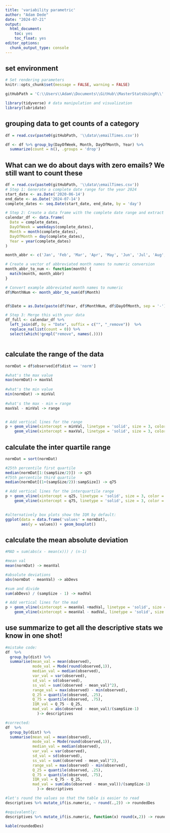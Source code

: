 ```yaml
---
title: 'variability parametric'
author: "Adam Dede"
date: "2024-07-21"
output:
  html_document:
    toc: yes
    toc_float: yes
editor_options:
  chunk_output_type: console
---
```



## set environment

```r

# Set rendering parameters
knitr::opts_chunk$set(message = FALSE, warning = FALSE)

gitHubPath = 'C:\\Users\\Adam\\Documents\\GitHub\\MasterStatsUsingR\\'

library(tidyverse) # data manipulation and visualization
library(lubridate)

```

## grouping data to get counts of a category

```r

df = read.csv(paste0(gitHubPath, '\\data\\emailTimes.csv'))

df <- df %>% group_by(DayOfWeek, Month, DayOfMonth, Year) %>% 
  summarize(count = n(), .groups = 'drop')


```
## What can we do about days with zero emails? We still want to count these
```r

df = read.csv(paste0(gitHubPath, '\\data\\emailTimes.csv'))
# Step 1: Generate a complete date range for the year 2024
start_date <- as.Date('2020-06-14')
end_date <- as.Date('2024-07-14')
complete_dates <- seq.Date(start_date, end_date, by = 'day')

# Step 2: Create a data frame with the complete date range and extract day of the week
calendar_df <- data.frame(
  Date = complete_dates,
  DayOfWeek = weekdays(complete_dates),
  Month = month(complete_dates),
  DayOfMonth = day(complete_dates),
  Year = year(complete_dates)
)

month_abbr <- c('Jan', 'Feb', 'Mar', 'Apr', 'May', 'Jun', 'Jul', 'Aug', 'Sep', 'Oct', 'Nov', 'Dec')

# Create a vector of abbreviated month names to numeric conversion
month_abbr_to_num <- function(month) {
  match(month, month_abbr)
}

# Convert example abbreviated month names to numeric
df$MonthNum <- month_abbr_to_num(df$Month)


df$Date = as.Date(paste(df$Year, df$MonthNum, df$DayOfMonth, sep = '-'))

# Step 3: Merge this with your data
df_full <- calendar_df %>%
  left_join(df, by = "Date", suffix = c("", "_remove"))  %>%
  replace_na(list(count = 0)) %>%
  select(which(!grepl("remove", names(.))))



```
## calculate the range of the data

``` r

normDat = df$observed[df$dist == 'norm'] 

#what's the max value
max(normDat)-> maxVal
  
#what's the min value
min(normDat) -> minVal
  
#what's the max - min = range 
maxVal - minVal -> range


# Add vertical lines for the range
p + geom_vline(xintercept = minVal, linetype = 'solid', size = 3, color = 'red') + 
    geom_vline(xintercept = maxVal, linetype = 'solid', size = 3, color = 'red') 


```
## calculate the inter quartile range

``` r

normDat = sort(normDat)

#25th percentile first quartile
median(normDat[1:(sampSize/2)]) -> q25
#75th percentile third quartile
median(normDat[(1+(sampSize/2)):sampSize]) -> q75

# Add vertical lines for the interquartile range
p + geom_vline(xintercept = q25, linetype = 'solid', size = 3, color = 'red') + 
    geom_vline(xintercept = q75, linetype = 'solid', size = 3, color = 'red') 
  

#alternatively box plots show the IQR by default: 
ggplot(data = data.frame('values' = normDat), 
       aes(y = values)) + geom_boxplot()

```

## calculate the mean absolute deviation 

``` r

#MAD = sum(abs(x - mean(x))) / (n-1)

#mean val
mean(normDat) -> meanVal

#absolute deviations
abs(normDat - meanVal) -> abDevs

#sum and divide 
sum(abDevs) / (sampSize - 1) -> madVal

# Add vertical lines for the mad
p + geom_vline(xintercept = meanVal +madVal, linetype = 'solid', size = 3, color = 'red') + 
    geom_vline(xintercept = meanVal - madVal, linetype = 'solid', size = 3, color = 'red') 


```
## use summarize to get all the descriptive stats we know in one shot! 
```r
#mistake code: 
df  %>%
  group_by(dist) %>%
  summarise(mean_val = mean(observed),
            mode_val = Mode(round(observed,1)),
            median_val = median(observed), 
            var_val = var(observed), 
            sd_val = sd(observed), 
            ss_val = sum((observed - mean_val)^2),
            range_val = max(observed) - min(observed),
            Q_25 = quantile(observed, .25), 
            Q_75 = quantile(observed, .75),
            IQR_val = Q_75 - Q_25,
            mad_val = abs(observed - mean_val)/(sampSize-1)
              )-> descriptives 

#corrected: 
df  %>%
  group_by(dist) %>%
  summarise(mean_val = mean(observed),
            mode_val = Mode(round(observed,1)),
            median_val = median(observed), 
            var_val = var(observed), 
            sd_val = sd(observed), 
            ss_val = sum((observed - mean_val)^2),
            range_val = max(observed) - min(observed),
            Q_25 = quantile(observed, .25), 
            Q_75 = quantile(observed, .75),
            IQR_val = Q_75 - Q_25,
            mad_val = sum(abs(observed - mean_val))/(sampSize-1)
              )-> descriptives 

#let's round the values so that the table is easier to read
descriptives %>% mutate_if(is.numeric, ~ round(.,2)) -> roundedDes

#equivalently: 
descriptives %>% mutate_if(is.numeric, function(x) round(x,2)) -> roundedDes

kable(roundedDes)


```
